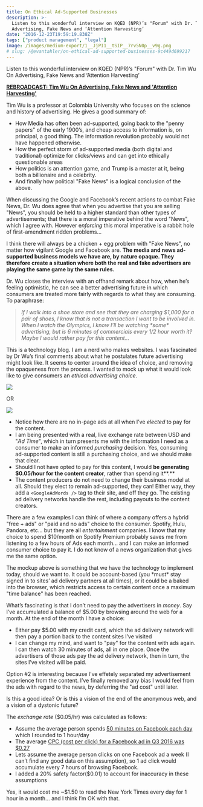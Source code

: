 ```yaml
---
title: On Ethical Ad-Supported Businesses
description: >-
  Listen to this wonderful interview on KQED (NPR)’s "Forum" with Dr. Tim Wu On
  Advertising, Fake News and ‘Attention Harvesting’
date: "2016-12-23T19:59:19.838Z"
tags: ["product management", "legal"]
image: /images/medium-export/1__JjPI1__tSIP__7rv5N0p__v9g.png
# slug: /@evantahler/on-ethical-ad-supported-businesses-9c449d699217
---
```


Listen to this wonderful interview on KQED (NPR)’s "Forum" with Dr. Tim Wu On Advertising, Fake News and ‘Attention Harvesting’

[**REBROADCAST: Tim Wu On Advertising, Fake News and 'Attention Harvesting'**](https://ww2.kqed.org/forum/2016/12/23/rebroadcast-tim-wu-on-advertising-fake-news-and-attention-harvesting/)

Tim Wu is a professor at Colombia University who focuses on the science and history of advertising. He gives a good summary of:

- How Media has often been ad-supported, going back to the "penny papers" of the early 1900’s, and cheap access to information is, on principal, a good thing. The information revolution probably would not have happened otherwise.
- How the perfect storm of ad-supported media (both digital and traditional) optimize for clicks/views and can get into ethically questionable areas
- How politics is an attention game, and Trump is a master at it, being both a billionaire and a celebrity.
- And finally how political "Fake News" is a logical conclusion of the above.

When discussing the Google and Facebook’s recent actions to combat Fake News, Dr. Wu does agree that when you advertise that you are selling "News", you should be held to a higher standard than other types of advertisements; that there is a moral imperative behind the word "News", which I agree with. However e*nforcing* this moral imperative is a rabbit hole of first-amendment ridden problems…

I think there will always be a chicken + egg problem with "Fake News", no matter how vigilant Google and Facebook are. **The media and news ad-supported business models we have are, by nature opaque. They therefore create a situation where both the real and fake advertisers are playing the same game by the same rules.**

Dr. Wu closes the interview with an offhand remark about how, when he’s feeling optimistic, he can see a better advertising future in which consumers are treated more fairly with regards to what they are consuming. To paraphrase:

> _If I walk into a shoe store and see that they are charging $1,000 for a pair of shoes, I know that is not a transaction I want to be involved in. When I watch the Olympics, I know I’ll be watching \*some\* advertising, but is 6 minutes of commercials every 1/2 hour worth it? Maybe I would rather pay for this content…_

This is a technology blog. I am a nerd who makes websites. I was fascinated by Dr Wu’s final comments about what he postulates future advertising might look like. It seems to center around the idea of choice, and removing the opaqueness from the process. I wanted to mock up what it would look like to give consumers an _ethical advertising_ _choice_.

![](/images/medium-export/1__xK9bq4wdiLuVelPx__MeqrA.png)

OR

![](/images/medium-export/1__JjPI1__tSIP__7rv5N0p__v9g.png)

- Notice how there are no in-page ads at all when I’ve _elected_ to pay for the content.
- I am being presented with a real, live exchange rate between USD and "_Ad Time_", which in turn presents me with the information I need as a consumer to make an informed _purchasing_ decision. Yes, consuming ad-supported content is still a purchasing choice, and we should make that clear.
- Should I not have opted to pay for this content, I would **be generating $0.05/hour for the content creator**, rather than spending it**.**
- The content producers do not need to change their business model at all. Should they elect to remain ad-supported, they can! Either way, they add a `<GoogleAdWords />` tag to their site, and off they go. The existing ad delivery networks handle the rest, including payouts to the content creators.

There are a few examples I can think of where a company offers a hybrid "free + ads" or "paid and no ads" choice to the consumer. Spotify, Hulu, Pandora, etc… but they are all _entertainment_ companies. I know that my choice to spend $10/month on Spotify Premium probably saves me from listening to a few hours of Ads each month… and I can make an informed consumer choice to pay it. I do not know of a news organization that gives me the same option.

The mockup above is something that we have the technology to implement today, should we want to. It could be account-based (you \*must\* stay signed in to sites’ ad delivery partners at all times), or it could be a baked into the browser, which restricts access to certain content once a maximum "time balance" has been reached.

What’s fascinating is that I don’t need to pay the advertisers in _money_. Say I’ve accumulated a balance of $5.00 by browsing around the web for a month. At the end of the month I have a choice:

- Either pay $5.00 with my credit card, which the ad delivery network will then pay a portion back to the content sites I’ve visited
- I can change my mind, and want to "pay" for the content with ads again. I can then watch 30 minutes of ads, all in one place. Once the advertisers of those ads pay the ad delivery network, then in turn, the sites I’ve visited will be paid.

Option #2 is interesting because I’ve effetely separated my advertisement experience from the content. I’ve finally removed any bias I would feel from the ads with regard to the news, by deferring the "ad cost" until later.

Is this a good idea? Or is this a vision of the end of the anonymous web, and a vision of a dystonic future?

The _exchange rate_ ($0.05/hr) was calculated as follows:

- Assume the average person spends [50 minutes on Facebook each day](http://www.businessinsider.com/how-much-time-do-people-spend-on-facebook-per-day-2016-4) which I rounded to 1 hour/day
- The average [CPC (cost per click) for a Facebook ad in Q3 2016 was $0.27](https://adespresso.com/academy/blog/facebook-ads-cost/)
- Lets assume the average person clicks on one Facebook ad a week (I can’t find any good data on this assumption), so 1 ad click would accumulate every 7 hours of browsing Facebook.
- I added a 20% safety factor($0.01) to account for inaccuracy in these assumptions

Yes, it would cost me ~$1.50 to read the New York Times every day for 1 hour in a month… and I think I’m OK with that.
